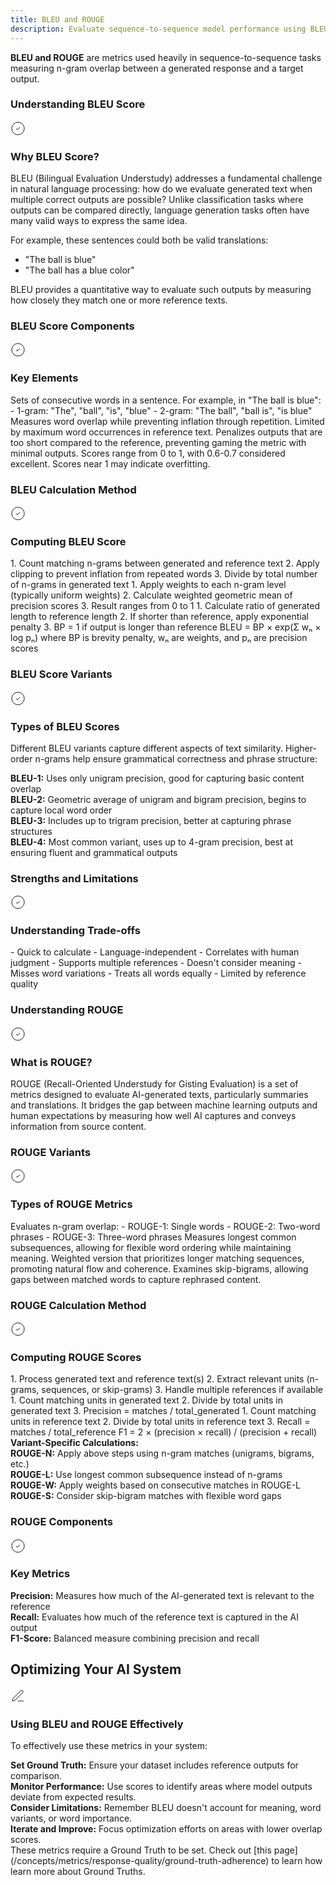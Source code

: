```yaml
---
title: BLEU and ROUGE
description: Evaluate sequence-to-sequence model performance using BLEU and ROUGE metrics to measure n-gram overlap between generated and target outputs.
---
```



<DefinitionCard>
  <strong>BLEU and ROUGE</strong> are metrics used heavily in sequence-to-sequence tasks measuring n-gram overlap between a generated response and a target output.
</DefinitionCard>

### Understanding BLEU Score

<Card>
  <div style={{display: 'flex', alignItems: 'center', gap: '0.5rem', marginBottom: '0.75rem'}}>
    <div style={{fontSize: '1.25rem', color: 'var(--primary-color)'}}>
      <svg xmlns="http://www.w3.org/2000/svg" width="24" height="24" viewBox="0 0 24 24" fill="none" stroke="currentColor" strokeWidth="2" strokeLinecap="round" strokeLinejoin="round">
        <path d="M12 22c5.523 0 10-4.477 10-10S17.523 2 12 2 2 6.477 2 12s4.477 10 10 10z"></path>
        <path d="m9 12 2 2 4-4"></path>
      </svg>
    </div>
    <h3 style={{margin: 0, fontSize: '1.25rem', fontWeight: '600'}}>Why BLEU Score?</h3>
  </div>

BLEU (Bilingual Evaluation Understudy) addresses a fundamental challenge in natural language processing: how do we evaluate generated text when multiple correct outputs are possible? Unlike classification tasks where outputs can be compared directly, language generation tasks often have many valid ways to express the same idea.

For example, these sentences could both be valid translations:

- "The ball is blue"
- "The ball has a blue color"

BLEU provides a quantitative way to evaluate such outputs by measuring how closely they match one or more reference texts.

</Card>

### BLEU Score Components

<Card>
  <div style={{display: 'flex', alignItems: 'center', gap: '0.5rem', marginBottom: '0.75rem'}}>
    <div style={{fontSize: '1.25rem', color: 'var(--primary-color)'}}>
      <svg xmlns="http://www.w3.org/2000/svg" width="24" height="24" viewBox="0 0 24 24" fill="none" stroke="currentColor" strokeWidth="2" strokeLinecap="round" strokeLinejoin="round">
        <path d="M12 22c5.523 0 10-4.477 10-10S17.523 2 12 2 2 6.477 2 12s4.477 10 10 10z"></path>
        <path d="m9 12 2 2 4-4"></path>
      </svg>
    </div>
    <h3 style={{margin: 0, fontSize: '1.25rem', fontWeight: '600'}}>Key Elements</h3>
  </div>

  <CardGroup cols={2}>
    <Card title="N-grams" icon="text-size">
      Sets of consecutive words in a sentence. For example, in "The ball is blue":
      - 1-gram: "The", "ball", "is", "blue"
      - 2-gram: "The ball", "ball is", "is blue"

</Card>
    <Card title="Clipped Precision" icon="calculator">
      Measures word overlap while preventing inflation through repetition. Limited by maximum word occurrences in reference text.

</Card>
    <Card title="Brevity Penalty" icon="ruler">
      Penalizes outputs that are too short compared to the reference, preventing gaming the metric with minimal outputs.

</Card>
    <Card title="Score Range" icon="chart-line">
      Scores range from 0 to 1, with 0.6-0.7 considered excellent. Scores near 1 may indicate overfitting.

</Card>
  </CardGroup>

</Card>

### BLEU Calculation Method

<Card>
  <div style={{display: 'flex', alignItems: 'center', gap: '0.5rem', marginBottom: '0.75rem'}}>
    <div style={{fontSize: '1.25rem', color: 'var(--primary-color)'}}>
      <svg xmlns="http://www.w3.org/2000/svg" width="24" height="24" viewBox="0 0 24 24" fill="none" stroke="currentColor" strokeWidth="2" strokeLinecap="round" strokeLinejoin="round">
        <path d="M12 22c5.523 0 10-4.477 10-10S17.523 2 12 2 2 6.477 2 12s4.477 10 10 10z"></path>
        <path d="m9 12 2 2 4-4"></path>
      </svg>
    </div>
    <h3 style={{margin: 0, fontSize: '1.25rem', fontWeight: '600'}}>Computing BLEU Score</h3>
  </div>

  <Steps>
    <Step title="Calculate N-gram Precisions" description="For each n-gram level (1 to 4):">
      1. Count matching n-grams between generated and reference text
      2. Apply clipping to prevent inflation from repeated words
      3. Divide by total number of n-grams in generated text

</Step>
    <Step title="Geometric Average" description="Combine n-gram scores:">
      1. Apply weights to each n-gram level (typically uniform weights)
      2. Calculate weighted geometric mean of precision scores
      3. Result ranges from 0 to 1

</Step>
    <Step title="Apply Brevity Penalty" description="Penalize short outputs:">
      1. Calculate ratio of generated length to reference length
      2. If shorter than reference, apply exponential penalty
      3. BP = 1 if output is longer than reference

</Step>
    <Step title="Final Score" description="Combine components:">
      BLEU = BP × exp(Σ wₙ × log pₙ)
      where BP is brevity penalty, wₙ are weights, and pₙ are precision scores

</Step>
  </Steps>

</Card>

### BLEU Score Variants

<Card>
  <div style={{display: 'flex', alignItems: 'center', gap: '0.5rem', marginBottom: '0.75rem'}}>
    <div style={{fontSize: '1.25rem', color: 'var(--primary-color)'}}>
      <svg xmlns="http://www.w3.org/2000/svg" width="24" height="24" viewBox="0 0 24 24" fill="none" stroke="currentColor" strokeWidth="2" strokeLinecap="round" strokeLinejoin="round">
        <path d="M12 22c5.523 0 10-4.477 10-10S17.523 2 12 2 2 6.477 2 12s4.477 10 10 10z"></path>
        <path d="m9 12 2 2 4-4"></path>
      </svg>
    </div>
    <h3 style={{margin: 0, fontSize: '1.25rem', fontWeight: '600'}}>Types of BLEU Scores</h3>
  </div>

Different BLEU variants capture different aspects of text similarity. Higher-order n-grams help ensure grammatical correctness and phrase structure:

<div style={{ marginTop: "1rem", paddingTop: "0.75rem", borderTop: "1px solid rgba(209, 213, 219, 0.33)" }}>
  <strong>BLEU-1:</strong> Uses only unigram precision, good for capturing basic content overlap
</div>

<div style={{ marginTop: "0.75rem", paddingTop: "0.75rem", borderTop: "1px solid rgba(209, 213, 219, 0.33)" }}>
  <strong>BLEU-2:</strong> Geometric average of unigram and bigram precision, begins to capture local word order
</div>

<div style={{ marginTop: "0.75rem", paddingTop: "0.75rem", borderTop: "1px solid rgba(209, 213, 219, 0.33)" }}>
  <strong>BLEU-3:</strong> Includes up to trigram precision, better at capturing phrase structures
</div>

<div style={{ marginTop: "0.75rem", paddingTop: "0.75rem", borderTop: "1px solid rgba(209, 213, 219, 0.33)" }}>
  <strong>BLEU-4:</strong> Most common variant, uses up to 4-gram precision, best at ensuring fluent and grammatical outputs
</div>

</Card>

### Strengths and Limitations

<Card>
  <div style={{display: 'flex', alignItems: 'center', gap: '0.5rem', marginBottom: '0.75rem'}}>
    <div style={{fontSize: '1.25rem', color: 'var(--primary-color)'}}>
      <svg xmlns="http://www.w3.org/2000/svg" width="24" height="24" viewBox="0 0 24 24" fill="none" stroke="currentColor" strokeWidth="2" strokeLinecap="round" strokeLinejoin="round">
        <path d="M12 22c5.523 0 10-4.477 10-10S17.523 2 12 2 2 6.477 2 12s4.477 10 10 10z"></path>
        <path d="m9 12 2 2 4-4"></path>
      </svg>
    </div>
    <h3 style={{margin: 0, fontSize: '1.25rem', fontWeight: '600'}}>Understanding Trade-offs</h3>
  </div>

  <CardGroup cols={2}>
    <Card title="Advantages" icon="plus">
      - Quick to calculate
      - Language-independent
      - Correlates with human judgment
      - Supports multiple references

</Card>
    <Card title="Limitations" icon="minus">
      - Doesn't consider meaning
      - Misses word variations
      - Treats all words equally
      - Limited by reference quality

</Card>
  </CardGroup>

</Card>

### Understanding ROUGE

<Card>
  <div style={{display: 'flex', alignItems: 'center', gap: '0.5rem', marginBottom: '0.75rem'}}>
    <div style={{fontSize: '1.25rem', color: 'var(--primary-color)'}}>
      <svg xmlns="http://www.w3.org/2000/svg" width="24" height="24" viewBox="0 0 24 24" fill="none" stroke="currentColor" strokeWidth="2" strokeLinecap="round" strokeLinejoin="round">
        <path d="M12 22c5.523 0 10-4.477 10-10S17.523 2 12 2 2 6.477 2 12s4.477 10 10 10z"></path>
        <path d="m9 12 2 2 4-4"></path>
      </svg>
    </div>
    <h3 style={{margin: 0, fontSize: '1.25rem', fontWeight: '600'}}>What is ROUGE?</h3>
  </div>

ROUGE (Recall-Oriented Understudy for Gisting Evaluation) is a set of metrics designed to evaluate AI-generated texts, particularly summaries and translations. It bridges the gap between machine learning outputs and human expectations by measuring how well AI captures and conveys information from source content.

</Card>

### ROUGE Variants

<Card>
  <div style={{display: 'flex', alignItems: 'center', gap: '0.5rem', marginBottom: '0.75rem'}}>
    <div style={{fontSize: '1.25rem', color: 'var(--primary-color)'}}>
      <svg xmlns="http://www.w3.org/2000/svg" width="24" height="24" viewBox="0 0 24 24" fill="none" stroke="currentColor" strokeWidth="2" strokeLinecap="round" strokeLinejoin="round">
        <path d="M12 22c5.523 0 10-4.477 10-10S17.523 2 12 2 2 6.477 2 12s4.477 10 10 10z"></path>
        <path d="m9 12 2 2 4-4"></path>
      </svg>
    </div>
    <h3 style={{margin: 0, fontSize: '1.25rem', fontWeight: '600'}}>Types of ROUGE Metrics</h3>
  </div>

  <CardGroup cols={2}>
    <Card title="ROUGE-N" icon="text-size">
      Evaluates n-gram overlap:
      - ROUGE-1: Single words
      - ROUGE-2: Two-word phrases
      - ROUGE-3: Three-word phrases

</Card>
    <Card title="ROUGE-L" icon="arrows-left-right">
      Measures longest common subsequences, allowing for flexible word ordering while maintaining meaning.

</Card>
    <Card title="ROUGE-W" icon="weight">
      Weighted version that prioritizes longer matching sequences, promoting natural flow and coherence.

</Card>
    <Card title="ROUGE-S" icon="shuffle">
      Examines skip-bigrams, allowing gaps between matched words to capture rephrased content.

</Card>
  </CardGroup>

</Card>

### ROUGE Calculation Method

<Card>
  <div style={{display: 'flex', alignItems: 'center', gap: '0.5rem', marginBottom: '0.75rem'}}>
    <div style={{fontSize: '1.25rem', color: 'var(--primary-color)'}}>
      <svg xmlns="http://www.w3.org/2000/svg" width="24" height="24" viewBox="0 0 24 24" fill="none" stroke="currentColor" strokeWidth="2" strokeLinecap="round" strokeLinejoin="round">
        <path d="M12 22c5.523 0 10-4.477 10-10S17.523 2 12 2 2 6.477 2 12s4.477 10 10 10z"></path>
        <path d="m9 12 2 2 4-4"></path>
      </svg>
    </div>
    <h3 style={{margin: 0, fontSize: '1.25rem', fontWeight: '600'}}>Computing ROUGE Scores</h3>
  </div>

  <Steps>
    <Step title="Prepare Texts" description="For each evaluation:">
      1. Process generated text and reference text(s)
      2. Extract relevant units (n-grams, sequences, or skip-grams)
      3. Handle multiple references if available

</Step>
    <Step title="Calculate Precision" description="For generated content accuracy:">
      1. Count matching units in generated text
      2. Divide by total units in generated text
      3. Precision = matches / total_generated

</Step>
    <Step title="Calculate Recall" description="For reference content coverage:">
      1. Count matching units in reference text
      2. Divide by total units in reference text
      3. Recall = matches / total_reference

</Step>
    <Step title="Compute F1-Score" description="Balance precision and recall:">
      F1 = 2 × (precision × recall) / (precision + recall)

</Step>
  </Steps>

<div style={{ marginTop: "1rem", paddingTop: "0.75rem", borderTop: "1px solid rgba(209, 213, 219, 0.33)" }}>
  <strong>Variant-Specific Calculations:</strong>
</div>

<div style={{ marginTop: "0.75rem", paddingTop: "0.75rem", borderTop: "1px solid rgba(209, 213, 219, 0.33)" }}>
  <strong>ROUGE-N:</strong> Apply above steps using n-gram matches (unigrams, bigrams, etc.)
</div>

<div style={{ marginTop: "0.75rem", paddingTop: "0.75rem", borderTop: "1px solid rgba(209, 213, 219, 0.33)" }}>
  <strong>ROUGE-L:</strong> Use longest common subsequence instead of n-grams
</div>

<div style={{ marginTop: "0.75rem", paddingTop: "0.75rem", borderTop: "1px solid rgba(209, 213, 219, 0.33)" }}>
  <strong>ROUGE-W:</strong> Apply weights based on consecutive matches in ROUGE-L
</div>

<div style={{ marginTop: "0.75rem", paddingTop: "0.75rem", borderTop: "1px solid rgba(209, 213, 219, 0.33)" }}>
  <strong>ROUGE-S:</strong> Consider skip-bigram matches with flexible word gaps
</div>

</Card>

### ROUGE Components

<Card>
  <div style={{display: 'flex', alignItems: 'center', gap: '0.5rem', marginBottom: '0.75rem'}}>
    <div style={{fontSize: '1.25rem', color: 'var(--primary-color)'}}>
      <svg xmlns="http://www.w3.org/2000/svg" width="24" height="24" viewBox="0 0 24 24" fill="none" stroke="currentColor" strokeWidth="2" strokeLinecap="round" strokeLinejoin="round">
        <path d="M12 22c5.523 0 10-4.477 10-10S17.523 2 12 2 2 6.477 2 12s4.477 10 10 10z"></path>
        <path d="m9 12 2 2 4-4"></path>
      </svg>
    </div>
    <h3 style={{margin: 0, fontSize: '1.25rem', fontWeight: '600'}}>Key Metrics</h3>
  </div>

<div style={{ marginTop: "1rem", paddingTop: "0.75rem", borderTop: "1px solid rgba(209, 213, 219, 0.33)" }}>
  <strong>Precision:</strong> Measures how much of the AI-generated text is relevant to the reference
</div>

<div style={{ marginTop: "0.75rem", paddingTop: "0.75rem", borderTop: "1px solid rgba(209, 213, 219, 0.33)" }}>
  <strong>Recall:</strong> Evaluates how much of the reference text is captured in the AI output
</div>

<div style={{ marginTop: "0.75rem", paddingTop: "0.75rem", borderTop: "1px solid rgba(209, 213, 219, 0.33)" }}>
  <strong>F1-Score:</strong> Balanced measure combining precision and recall
</div>

</Card>

## Optimizing Your AI System

<Card>
  <div style={{display: 'flex', alignItems: 'center', gap: '0.5rem', marginBottom: '0.75rem'}}>
    <div style={{fontSize: '1.25rem', color: 'var(--primary-color)'}}>
      <svg xmlns="http://www.w3.org/2000/svg" width="24" height="24" viewBox="0 0 24 24" fill="none" stroke="currentColor" strokeWidth="2" strokeLinecap="round" strokeLinejoin="round">
        <path d="M12 20h9"></path><path d="M16.5 3.5a2.121 2.121 0 0 1 3 3L7 19l-4 1 1-4L16.5 3.5z"></path>
      </svg>
    </div>
    <h3 style={{margin: 0, fontSize: '1.25rem', fontWeight: '600'}}>Using BLEU and ROUGE Effectively</h3>
  </div>

To effectively use these metrics in your system:

<div style={{ marginTop: "1rem", paddingTop: "0.75rem", borderTop: "1px solid rgba(209, 213, 219, 0.33)" }}>
  <strong>Set Ground Truth:</strong> Ensure your dataset includes reference outputs for comparison.
</div>

<div style={{ marginTop: "0.75rem", paddingTop: "0.75rem", borderTop: "1px solid rgba(209, 213, 219, 0.33)" }}>
  <strong>Monitor Performance:</strong> Use scores to identify areas where model outputs deviate from expected results.
</div>

<div style={{ marginTop: "0.75rem", paddingTop: "0.75rem", borderTop: "1px solid rgba(209, 213, 219, 0.33)" }}>
  <strong>Consider Limitations:</strong> Remember BLEU doesn't account for meaning, word variants, or word importance.
</div>

<div style={{ marginTop: "0.75rem", paddingTop: "0.75rem", borderTop: "1px solid rgba(209, 213, 219, 0.33)" }}>
  <strong>Iterate and Improve:</strong> Focus optimization efforts on areas with lower overlap scores.
</div>

</Card>

<Note>
These metrics require a Ground Truth to be set. Check out [this page](/concepts/metrics/response-quality/ground-truth-adherence) to learn how learn more about Ground Truths.

</Note>
